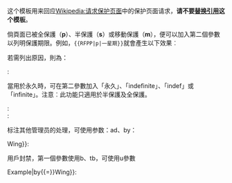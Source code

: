 <noinclude>{{template doc page viewed directly}}</noinclude><includeonly>
{{Bot use warning|bots=[[User:WhitePhosphorus-bot]]}}
{{Gadget use warning|gadgets=[[WP:Twinkle]]、[[User:Xiplus/js/close-rfpp.js]]}}
</includeonly>
{{nosubst}}
<!-- 在本行下編輯模板說明 -->
这个模板用来回应[[Wikipedia:请求保护页面]]中的保护页面请求，'''请不要[[Help:替换引用|替换引用]]这个模板'''。

{{Template:RFPP/doc/icons}}

倘頁面已被全保護（'''p'''）、半保護（'''s'''）或移動保護（'''m'''），便可以加入第二個參數以列明保護期限。例如，<tt><nowiki>{{RFPP|p|一星期}}</nowiki></tt>就會產生以下效果︰
:{{RFPP|p|一星期}}

若需列出原因，則為：
;{{tlx|RFPP|p|一星期|原因}}:{{RFPP|p|一星期|原因}}

當用於永久時，可在第二參數加入「永久」、「indefinite」、「indef」或 「infinite」。注意︰此功能只適用於半保護及全保護。
;{{tlx|RFPP|semi|indefinite|<原因>}}:{{RFPP|semi|indefinite|<原因>}}
;{{tlx|RFPP|半|永久|<原因>}}:{{RFPP|半|永久|<原因>}}

标注其他管理员的处理，可使用参数：ad、by：
;{{tlx|RFPP|半|永久|by{{=}}Wing}}:{{RFPP|半|永久|by=Wing}}

用戶封禁，第一個參數使用b、tb，可使用u參數
;{{tlx|RFPP|b|u{{=}}Example|by{{=}}Wing}}:{{RFPP|b|u=Example|by=Wing}}
<includeonly>
<!-- 本行下加入模板的分類 -->
[[Category:維基百科管理模板|{{PAGENAME}}]]
</includeonly>